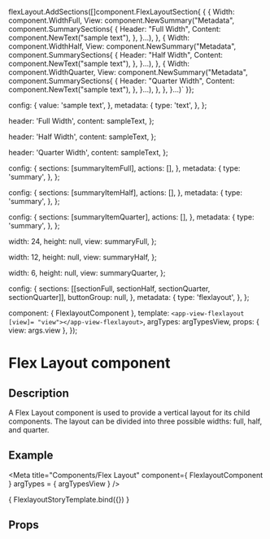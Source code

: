
flexLayout.AddSections([]component.FlexLayoutSection{
  {
    {
      Width: component.WidthFull,
      View: component.NewSummary("Metadata", component.SummarySections{
        {
          Header:  "Full Width",
          Content: component.NewText("sample text"),
        },
      }...),
    },
    {
      Width: component.WidthHalf,
      View: component.NewSummary("Metadata", component.SummarySections{
        {
          Header:  "Half Width",
          Content: component.NewText("sample text"),
        },
      }...),
    },
    {
      Width: component.WidthQuarter,
      View: component.NewSummary("Metadata", component.SummarySections{
        {
          Header:  "Quarter Width",
          Content: component.NewText("sample text"),
        },
      }...),
    },
  },
}...)`
}};

  config: {
    value: 'sample text',
  },
  metadata: {
    type: 'text',
  },
};

  header: 'Full Width',
  content: sampleText,
};

  header: 'Half Width',
  content: sampleText,
};

  header: 'Quarter Width',
  content: sampleText,
};

  config: {
    sections: [summaryItemFull],
    actions: [],
  },
  metadata: {
    type: 'summary',
  },
};

  config: {
    sections: [summaryItemHalf],
    actions: [],
  },
  metadata: {
    type: 'summary',
  },
};

  config: {
    sections: [summaryItemQuarter],
    actions: [],
  },
  metadata: {
    type: 'summary',
  },
};

  width: 24,
  height: null,
  view: summaryFull,
};

  width: 12,
  height: null,
  view: summaryHalf,
};

  width: 6,
  height: null,
  view: summaryQuarter,
};

  config: {
    sections: [[sectionFull, sectionHalf, sectionQuarter, sectionQuarter]],
    buttonGroup: null,
  },
  metadata: {
    type: 'flexlayout',
  },
};

  component: { FlexlayoutComponent },
  template: `<app-view-flexlayout [view]= "view"></app-view-flexlayout>`,
  argTypes: argTypesView,
  props: { view: args.view },
});

<h1>Flex Layout component</h1>
<h2>Description</h2>

<p>A Flex Layout component is used to provide a vertical layout for its child components.
The layout can be divided into three possible widths: full, half, and quarter.</p>

<h2>Example</h2>

<Meta title="Components/Flex Layout"
      component={ FlexlayoutComponent }
      argTypes = { argTypesView }
/>

<Canvas withToolbar>
  <Story name="Flex Layout component"
         parameters={{ docs: flexDocs }}
         args= {{ view: flexView }}>
    { FlexlayoutStoryTemplate.bind({}) }
  </Story>
</Canvas>

<h2>Props</h2>
<ArgsTable story = "Flex Layout component" />
